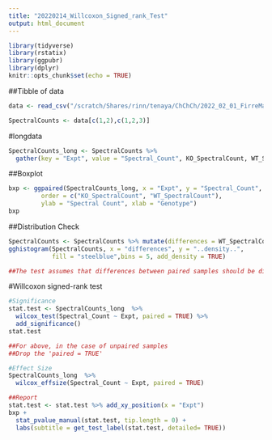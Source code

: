 ```yaml
---
title: "20220214_Willcoxon_Signed_rank_Test"
output: html_document
---
```


```r
library(tidyverse)
library(rstatix)
library(ggpubr)
library(dplyr)
knitr::opts_chunk$set(echo = TRUE)
```

##Tibble of data 
```r
data <- read_csv("/scratch/Shares/rinn/tenaya/ChChCh/2022_02_01_FirreMassSpecData_Analysis/Willcoxon_Test_2022_02_11.csv", show_col_types = FALSE)

SpectralCounts <- data[c(1,2),c(1,2,3)]

```

#longdata
```r
SpectralCounts_long <- SpectralCounts %>%
  gather(key = "Expt", value = "Spectral_Count", KO_SpectralCount, WT_SpectralCount)
```


##Boxplot
```r
bxp <- ggpaired(SpectralCounts_long, x = "Expt", y = "Spectral_Count", 
         order = c("KO_SpectralCount", "WT_SpectralCount"),
         ylab = "Spectral Count", xlab = "Genotype")
bxp
```

##Distribution Check
```r
SpectralCounts <- SpectralCounts %>% mutate(differences = WT_SpectralCount - KO_SpectralCount)
gghistogram(SpectralCounts, x = "differences", y = "..density..", 
            fill = "steelblue",bins = 5, add_density = TRUE)

##The test assumes that differences between paired samples should be distributed symmetrically around the median.
```
#Willcoxon signed-rank test
```r
#Significance
stat.test <- SpectralCounts_long  %>%
  wilcox_test(Spectral_Count ~ Expt, paired = TRUE) %>%
  add_significance()
stat.test

##For above, in the case of unpaired samples
##Drop the 'paired = TRUE'

#Effect Size
SpectralCounts_long  %>%
  wilcox_effsize(Spectral_Count ~ Expt, paired = TRUE)

##Report
stat.test <- stat.test %>% add_xy_position(x = "Expt")
bxp + 
  stat_pvalue_manual(stat.test, tip.length = 0) +
  labs(subtitle = get_test_label(stat.test, detailed= TRUE))
```

